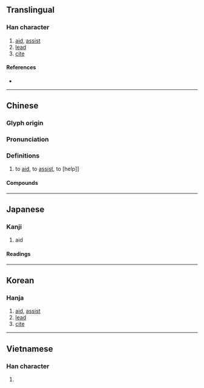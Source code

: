 {{character info/new}}
==Translingual==

===Han character===
{{Han char|rn=64|rad=手|as=09|sn=12|four=52047|canj=QBME|ids=⿰扌爰}}

# [[aid]], [[assist]]
# [[lead]]
# [[cite]]

====References====
* {{Han ref|kx=0445.020|dkj=12407|dj=0795.180|hdz=31921.050|uh=63F4|ud=25588|bh=B4A9|bd=46249}}

----

==Chinese==
{{zh-forms}}

===Glyph origin===
{{Han etym}}

===Pronunciation===
{{zh-pron
|m=yuán
|c=wun4,jyun4,jyun6
|h=pfs=
|md=
|mn=qz:oân/tw,xm,zz:oān/twv,xm:hoān/qz:oan/xm,zz:hōaⁿ
|mn_note=oân/oān/hoān - literary; hoāⁿ - vernacular; oan - vernacular (俗)
|w=
|mc=y
|oc=y
|cat=
}}

===Definitions===
{{zh-hanzi}}

# to [[aid]], to [[assist]], to [help]]

====Compounds====
{{zh-der
|救援
|支援
|援助
|援引
|援
|外援
|攀援
|援交
|增援
|救援隊
|聲援
|奧援
|援救
|馳援
|援藏
|求援
|孤立無援
|援助機構
|援兵
|援助之手
|技術援助
|援助交際
|援交妹
|軍事援助
|備援
|圍城打援
|請援
|援用
|援交小姐
|彈盡援絕
|阻援
|人道救援
|後援
|援手
|無援
|畔援}}


----

==Japanese==

===Kanji===
{{ja-kanji|grade=c|rs=手09}}

# aid

====Readings====
{{ja-readings
|goon=えん, おん
|kanon=えん
|kun=たす-ける, ひ-く, たすけ
}}

----

==Korean==

===Hanja===
{{ko-hanja|hangeul=원|eumhun=|rv=won|mr=wŏn|y=wen}}

# [[aid]], [[assist]]
# [[lead]]
# [[cite]]

----

==Vietnamese==

===Han character===
{{vi-hantu|[[viện]], [[vén]], [[vẹn]], [[vẻn]], [[vịn]], [[vin]], [[vờn]]|rs=手09}}

# {{defn|lang=vi}}